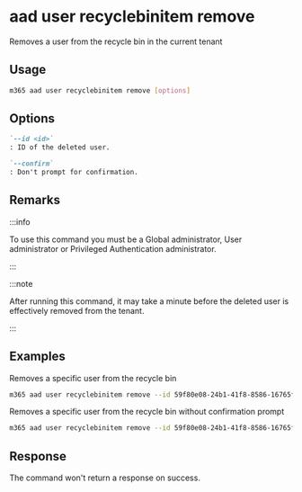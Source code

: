 
# aad user recyclebinitem remove

Removes a user from the recycle bin in the current tenant

## Usage

```sh
m365 aad user recyclebinitem remove [options]
```

## Options

```md definition-list
`--id <id>`
: ID of the deleted user.

`--confirm`
: Don't prompt for confirmation.
```

<Global />

## Remarks

:::info

To use this command you must be a Global administrator, User administrator or Privileged Authentication administrator.

:::

:::note

After running this command, it may take a minute before the deleted user is effectively removed from the tenant.

:::

## Examples

Removes a specific user from the recycle bin

```sh
m365 aad user recyclebinitem remove --id 59f80e08-24b1-41f8-8586-16765fd830d3
```

Removes a specific user from the recycle bin without confirmation prompt

```sh
m365 aad user recyclebinitem remove --id 59f80e08-24b1-41f8-8586-16765fd830d3 --confirm
```

## Response

The command won't return a response on success.
